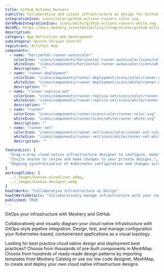 ---
title: Github Actions Runners
subtitle: Collaborative and visual infrastructure as design for Github Actions Runners
integrationIcon: icons/color/github-actions-runners-color.svg
darkModeIntegrationIcon: icons/white/github-actions-runners-white.svg
docURL: https://docs.meshery.io/extensibility/integrations/github-actions-runners
description: 
category: App Definition and Development
subcategory: Source Version Control
registrant: Artifact Hub
components:
  - name: "horizontal-runner-autoscaler"
    colorIcon: "icons/components/horizontal-runner-autoscaler/icons/color/horizontal-runner-autoscaler-color.svg"
    whiteIcon: "icons/components/horizontal-runner-autoscaler/icons/white/horizontal-runner-autoscaler-white.svg"
    description: ""
  - name: "runner-deployment"
    colorIcon: "icons/components/runner-deployment/icons/color/runner-deployment-color.svg"
    whiteIcon: "icons/components/runner-deployment/icons/white/runner-deployment-white.svg"
    description: ""
  - name: "runner-replica-set"
    colorIcon: "icons/components/runner-replica-set/icons/color/runner-replica-set-color.svg"
    whiteIcon: "icons/components/runner-replica-set/icons/white/runner-replica-set-white.svg"
    description: ""
  - name: "runner"
    colorIcon: "icons/components/runner/icons/color/runner-color.svg"
    whiteIcon: "icons/components/runner/icons/white/runner-white.svg"
    description: ""
  - name: "runner-set"
    colorIcon: "icons/components/runner-set/icons/color/runner-set-color.svg"
    whiteIcon: "icons/components/runner-set/icons/white/runner-set-white.svg"
    description: ""

featureList: [
  "Drag-n-drop cloud native infrastructure designer to configure, model, and deploy your workloads.",
  "Invite anyone to review and make changes to your private designs.",
  "Ongoing synchronization of Kubernetes configuration and changes across any number of clusters."
]
workingSlides: [
  ../_images/kanvas-visualizer.webp,
  ../_images/kanvas-designer.webp
]
howItWorks: "Collaborative Infrastructure as Design"
howItWorksDetails: "Collaboratively manage infrastructure with your coworkers synchronously sharing the same designs."
published: TRUE
---
<p>
GitOps your infrastructure with Meshery and GitHub
</p>
<p>
    Collaboratively and visually diagram your cloud native infrastructure with GitOps-style pipeline integration. Design, test, and manage configuration your Kubernetes-based, containerized applications as a visual topology.
</p>
<p>
    Looking for best practice cloud native design and deployment best practices? Choose from thousands of pre-built components in MeshMap. Choose from hundreds of ready-made design patterns by importing templates from Meshery Catalog or use our low code designer, MeshMap, to create and deploy your own cloud native infrastructure designs.
</p>
